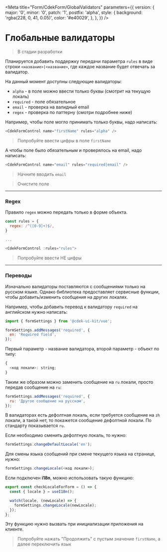 
<Meta
  title="Form/CdekForm/GlobalValidators"
  parameters={{
    version: {
      major: '0',
      minor: '0',
      patch: '1',
      postfix: 'alpha',
      style: {
        background: 'rgba(228, 0, 41, 0.05)',
        color: '#e40029',
      },
    },
  }}
/>

# Глобальные валидаторы

> В стадии разработки

Планируется добавить поддержку передачи параметра `rules` в виде строки `<название>|<название>`,
где каждое название будет отвечать за валидатор.

На данный момент доступны следующие валидаторы:

- `alpha` - в поле можно ввести только буквы (смотрит на текущую локаль)
- `required` - поле обязательное
- `email` - проверка на валидный email
- `regex` - проверка по паттерну (смотри подробнее ниже)

Например, чтобы поле могло принимать только буквы, надо написать:

```js
<CdekFormControl name="firstName" rules="alpha" />
```

> Попробуйте ввести цифры в поле `firstName`

<Story id="form-cdekform--global-validator" />

А чтобы поле было обязательным и проверялось на email, надо написать:

```js
<CdekFormControl name="email" rules="required|email" />
```

> Начните вводить `email`

> Очистите поле

<Story id="form-cdekformcontrol--required-with-email" />

---

### Regex

Правило `regex` можно передать только в форме объекта.

```js
const rules = {
  regex: /^([0-9]+)$/,
}

...

<CdekFormControl :rules="rules">
```

> Попробуйте ввести НЕ цифры

<Story id="form-cdekformcontrol--regex" />

---

### Переводы

Изначально валидаторы поставляются с сообщениями только на русском языке. Однако библиотека
предоставляет сервисные функции, чтобы добавить/изменить сообщения на других локалях.

Например, чтобы добавить перевод к валидатору `required` на английском нужно написать:

```js
import { formSettings } from '@cdek-ui-kit/vue';

formSettings.addMessages('required', {
  en: 'Required field',
});
```

Первый параметр - название валидатора, второй параметр - объект по типу:

```js
{
  <код локали>: string;
}
```

Таким же образом можно заменить сообщение на `ru` локали, просто передав сообщение на `ru`:

```js
formSettings.addMessages('required', {
  ru: 'Другое сообщение на русском',
});
```

В валидаторах есть дефолтная локаль, если требуется сообщение на `zh` локали, а такой нет, то покажется
сообщение дефолтной локали. По стандарту показывается `ru`.

Если необходимо сменить дефолтную локаль, то нужно:

```js
formSettings.changeDefaultLocale('en');
```

Для смены языка сообщений при смене текущего языка на странице, нужно:

```js
formSettings.changeLocale(<код локали>);
```

Если подключен **i18n**, можно использовать такую функцию:

```js
export const checkLocaleForForm = () => {
  const { locale } = useI18n();

  watch(locale, (newLocale) => {
    formSettings.changeLocale(newLocale);
  });
};
```

Эту функцию нужно вызвать при инициализации приложения на клиенте.

> Попробуйте нажать "Продолжить" с пустым значение `firstName`, а далее переключить язык

<Story id="form-cdekform--change-language" />
